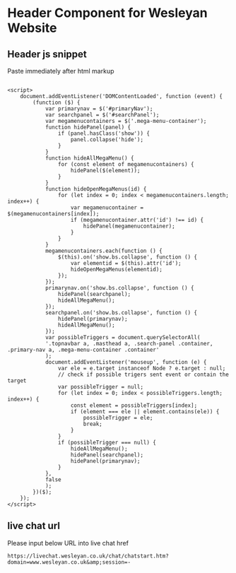 # Header Component for Wesleyan Website

## Header js snippet

Paste immediately after html markup

```

<script>
    document.addEventListener('DOMContentLoaded', function (event) {
        (function ($) {
            var primarynav = $('#primaryNav');
            var searchpanel = $('#searchPanel');
            var megamenucontainers = $('.mega-menu-container');
            function hidePanel(panel) {
                if (panel.hasClass('show')) {
                    panel.collapse('hide');
                }
            }
            function hideAllMegaMenu() {
                for (const element of megamenucontainers) {
                    hidePanel($(element));
                }
            }
            function hideOpenMegaMenus(id) {
                for (let index = 0; index < megamenucontainers.length; index++) {
                    var megamenucontainer = $(megamenucontainers[index]);
                    if (megamenucontainer.attr('id') !== id) {
                        hidePanel(megamenucontainer);
                    }
                }
            }
            megamenucontainers.each(function () {
                $(this).on('show.bs.collapse', function () {
                    var elementid = $(this).attr('id');
                    hideOpenMegaMenus(elementid);
                });
            });
            primarynav.on('show.bs.collapse', function () {
                hidePanel(searchpanel);
                hideAllMegaMenu();
            });
            searchpanel.on('show.bs.collapse', function () {
                hidePanel(primarynav);
                hideAllMegaMenu();
            });
            var possibleTriggers = document.querySelectorAll(
            '.topnavbar a, .masthead a, .search-panel .container, .primary-nav a, .mega-menu-container .container'
            );
            document.addEventListener('mouseup', function (e) {
                var ele = e.target instanceof Node ? e.target : null;
                // check if possible trigers sent event or contain the target
                var possibleTrigger = null;
                for (let index = 0; index < possibleTriggers.length; index++) {
                    const element = possibleTriggers[index];
                    if (element === ele || element.contains(ele)) {
                        possibleTrigger = ele;
                        break;
                    }
                }
                if (possibleTrigger === null) {
                    hideAllMegaMenu();
                    hidePanel(searchpanel);
                    hidePanel(primarynav);
                }
            },
            false
            );
        })($);
    });
</script>

```

## live chat url

Please input below URL into live chat href

`https://livechat.wesleyan.co.uk/chat/chatstart.htm?domain=www.wesleyan.co.uk&amp;session=-`
